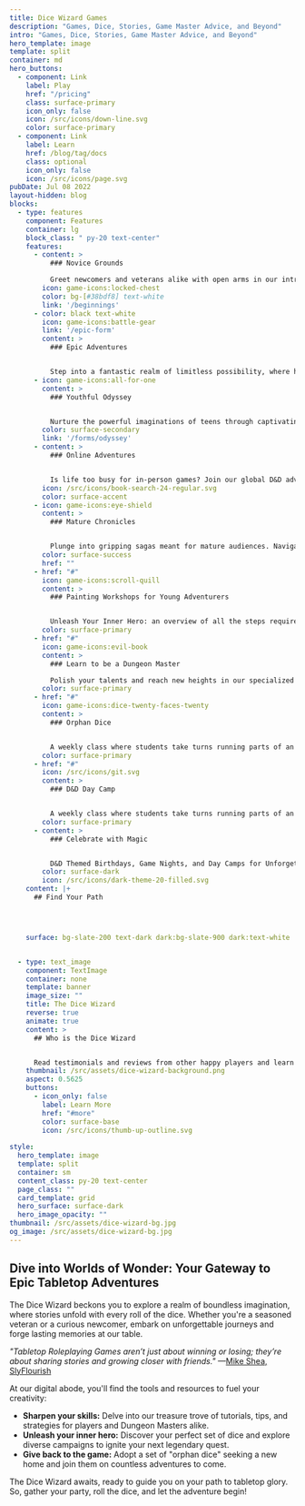 ```yaml
---
title: Dice Wizard Games
description: "Games, Dice, Stories, Game Master Advice, and Beyond"
intro: "Games, Dice, Stories, Game Master Advice, and Beyond"
hero_template: image
template: split
container: md
hero_buttons:
  - component: Link
    label: Play
    href: "/pricing"
    class: surface-primary
    icon_only: false
    icon: /src/icons/down-line.svg
    color: surface-primary
  - component: Link
    label: Learn
    href: /blog/tag/docs
    class: optional
    icon_only: false
    icon: /src/icons/page.svg
pubDate: Jul 08 2022
layout-hidden: blog
blocks:
  - type: features
    component: Features
    container: lg
    block_class: " py-20 text-center"
    features:
      - content: >
          ### Novice Grounds 

          Greet newcomers and veterans alike with open arms in our introductory games. Build confidence and sharpen your skills as you embark on unforgettable journeys.
        icon: game-icons:locked-chest
        color: bg-[#38bdf8] text-white 
        link: '/beginnings'
      - color: black text-white
        icon: game-icons:battle-gear
        link: '/epic-form'
        content: >
          ### Epic Adventures


          Step into a fantastic realm of limitless possibility, where heroes rise and legends are born. Discover the variety of adventures we offer, suitable for players of all ages and experience levels.
      - icon: game-icons:all-for-one
        content: >
          ### Youthful Odyssey


          Nurture the powerful imaginations of teens through captivating tales and relatable characters. Watch as friendships bloom and young heroes shine in our adolescent expeditions.
        color: surface-secondary
        link: '/forms/odyssey'
      - content: >
          ### Online Adventures


          Is life too busy for in-person games? Join our global D&D adventures, played on FoundryVTT, the official online platform for both D&D and pathfinder2. Registration ensures players are grouped into age-appropriate adventuring parties for a safe and enjoyable experience.
        icon: /src/icons/book-search-24-regular.svg
        color: surface-accent
      - icon: game-icons:eye-shield
        content: >
          ### Mature Chronicles


          Plunge into gripping sagas meant for mature audiences. Navigate dangerous landscapes, confront adversaries, and face moral quandaries in our 18+ storylines.
        color: surface-success
        href: ""
      - href: "#"
        icon: game-icons:scroll-quill
        content: >
          ### Painting Workshops for Young Adventurers


          Unleash Your Inner Hero: an overview of all the steps required to create a professional table top ready model. A 5-week course, aimed primarily at ages 12-17.
        color: surface-primary
      - href: "#"
        icon: game-icons:evil-book
        content: >
          ### Learn to be a Dungeon Master

          Polish your talents and reach new heights in our specialized workshops. Craft breathtaking miniatures or don the mantle of the illustrious Game Master with our step-by-step programs.
        color: surface-primary
      - href: "#"
        icon: game-icons:dice-twenty-faces-twenty
        content: >
          ### Orphan Dice


          A weekly class where students take turns running parts of an adventure.
        color: surface-primary
      - href: "#"
        icon: /src/icons/git.svg
        content: >
          ### D&D Day Camp


          A weekly class where students take turns running parts of an adventure.
        color: surface-primary
      - content: >
          ### Celebrate with Magic


          D&D Themed Birthdays, Game Nights, and Day Camps for Unforgettable Gatherings
        color: surface-dark
        icon: /src/icons/dark-theme-20-filled.svg
    content: |+
      ## Find Your Path




    surface: bg-slate-200 text-dark dark:bg-slate-900 dark:text-white


  - type: text_image
    component: TextImage
    container: none
    template: banner
    image_size: ""
    title: The Dice Wizard
    reverse: true
    animate: true
    content: >
      ## Who is the Dice Wizard


      Read testimonials and reviews from other happy players and learn how the Dice Wizard gained all his levels of experience
    thumbnail: /src/assets/dice-wizard-background.png
    aspect: 0.5625
    buttons:
      - icon_only: false
        label: Learn More
        href: "#more"
        color: surface-base
        icon: /src/icons/thumb-up-outline.svg
 
style:
  hero_template: image
  template: split
  container: sm
  content_class: py-20 text-center
  page_class: ""
  card_template: grid
  hero_surface: surface-dark
  hero_image_opacity: ""
thumbnail: /src/assets/dice-wizard-bg.jpg
og_image: /src/assets/dice-wizard-bg.jpg
---
```


## Dive into Worlds of Wonder: Your Gateway to Epic Tabletop Adventures

The Dice Wizard beckons you to explore a realm of boundless imagination, where stories unfold with every roll of the dice. Whether you're a seasoned veteran or a curious newcomer, embark on unforgettable journeys and forge lasting memories at our table.

*"Tabletop Roleplaying Games aren’t just about winning or losing; they’re about sharing stories and growing closer with friends."* —[Mike Shea, SlyFlourish](https://www.slyflourish.com/)

At our digital abode, you'll find the tools and resources to fuel your creativity:

* **Sharpen your skills:** Delve into our treasure trove of tutorials, tips, and strategies for players and Dungeon Masters alike.
* **Unleash your inner hero:** Discover your perfect set of dice and explore diverse campaigns to ignite your next legendary quest.
* **Give back to the game:** Adopt a set of "orphan dice" seeking a new home and join them on countless adventures to come.

The Dice Wizard awaits, ready to guide you on your path to tabletop glory. So, gather your party, roll the dice, and let the adventure begin!


